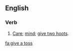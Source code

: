 ==English==

===Verb===
{{en-verb|gives a toss|giving a toss|gave a toss|given a toss}}

# {{lb|en|British|Irish|Australia|slang}} [[care|Care]]; [[mind]]; [[give two hoots]].

[[fa:give a toss]]